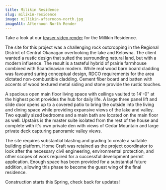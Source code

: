 ```yaml
---
title: Milikin Residence
slug: milikin-residence
image: millikin-afternoon-north.jpg
imageAlt: Afternoon North Render
---
```


Take a look at our [teaser video render](https://www.youtube.com/watch?v=ivhSdB9ddMs) for the Millikin Residence.

The site for this project was a challenging rock outcropping in the Regional District of Central Okanagan overlooking the lake and Kelowna. The client wanted a rustic design that suited the surrounding natural land, but with a modern influence. The result is a tasteful hybrid of prairie farmhouse combined with Scandinavian modern. While real wood barn board cladding was favoured suring conceptual design, RDCO requirements for the area dictated non-combustible cladding. Cement fiber board and batten with accents of wood textured metal siding and stone provide the rustic touches.

A spacious open main floor living space with ceilings vaulted to 14'-0" at the highest point provides the hub for daily life. A large three panel lift and slide door opens up to a covered patio to bring the outside into the living and dining space while providing expansive views of the lake and valley. Two equally sized bedrooms and a main bath are located on the main floor as well. Upstairs is the master suite isolated from the rest of the house and complete with it's own private den with views of Cedar Mountain and large private deck capturing panoramic valley views.

The site requires substantial blasting and grading to create a suitable building platform. Home Craft was retained as the project coordinator to look after the necessary civil engineering, environmental protection, and other scopes of work required for a successful development permit application. Enough space has been provided for a substantial future addition, allowing this phase to become the guest wing of the final residence.

Construction starts this Spring, check back for updates!
